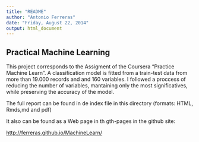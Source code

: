 ```yaml
---
title: "README"
author: "Antonio Ferreras"
date: "Friday, August 22, 2014"
output: html_document
---
```


## Practical Machine Learning

This project corresponds to  the Assigment of the Coursera “Practice Machine Learn”. A classification model is fitted from a train-test data from more than 19.000 records and and 160 variables. I followed a proccess of reducing the number of variables, mantaining only the most significatives, while preserving the accuracy of the model.

The full report can be found in de index file in this directory (formats: HTML, Rmds,md and pdf)

It also can be found as a Web page in th gth-pages in the github site:

[http://ferreras.github.io/MachineLearn/](http://ferreras.github.io/MachineLearn/)
